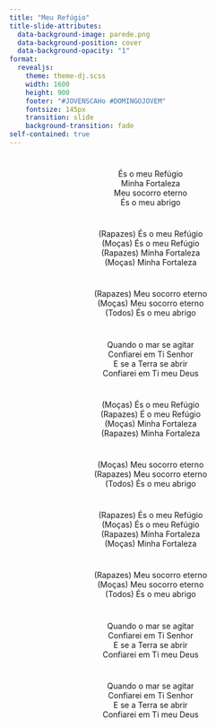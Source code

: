 ```yaml
---
title: "Meu Refúgio"
title-slide-attributes:
  data-background-image: parede.png
  data-background-position: cover
  data-background-opacity: "1"
format: 
  revealjs:
    theme: theme-dj.scss
    width: 1600
    height: 900
    footer: "#JOVENSCAHo #DOMINGOJOVEM"
    fontsize: 145px
    transition: slide
    background-transition: fade
self-contained: true
---
```


# {background-image="parede.png"}

<center>
És o meu Refúgio <br>
Minha Fortaleza <br>
Meu socorro eterno <br>
És o meu abrigo <br>
</center>

# {background-image="parede.png"}

<center>
(Rapazes) És o meu Refúgio<br>
(Moças) És o meu Refúgio<br>
(Rapazes) Minha Fortaleza<br>
(Moças) Minha Fortaleza<br>
</center>

# {background-image="parede.png"}

<center>
(Rapazes) Meu socorro eterno<br>
(Moças) Meu socorro eterno<br>
(Todos) És o meu abrigo<br>
</center>

# {background-image="parede.png"}

<center>
Quando o mar se agitar <br>
Confiarei em Ti Senhor <br>
E se a Terra se abrir <br>
Confiarei em Ti meu Deus <br>
</center>

# {background-image="parede.png"}

<center>
(Moças) És o meu Refúgio<br>
(Rapazes) É o meu Refúgio<br>
(Moças) Minha Fortaleza<br>
(Rapazes) Minha Fortaleza<br>
</center>

# {background-image="parede.png"}

<center>
(Moças) Meu socorro eterno<br>
(Rapazes) Meu socorro eterno<br>
(Todos) És o meu abrigo<br>
</center>

# {background-image="parede.png"}

<center>
(Rapazes) És o meu Refúgio<br>
(Moças) És o meu Refúgio<br>
(Rapazes) Minha Fortaleza<br>
(Moças) Minha Fortaleza<br>
</center>

# {background-image="parede.png"}

<center>
(Rapazes) Meu socorro eterno<br>
(Moças) Meu socorro eterno<br>
(Todos) És o meu abrigo<br>
</center>

# {background-image="parede.png"}

<center>
Quando o mar se agitar <br>
Confiarei em Ti Senhor <br>
E se a Terra se abrir <br>
Confiarei em Ti meu Deus <br>
</center>

# {background-image="parede.png"}

<center>
Quando o mar se agitar <br>
Confiarei em Ti Senhor <br>
E se a Terra se abrir <br>
Confiarei em Ti meu Deus <br>
</center>